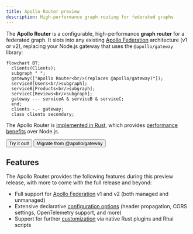 ```yaml
---
title: Apollo Router preview
description: High-performance graph routing for federated graphs
---
```



The **Apollo Router** is a configurable, high-performance **graph router** for a federated graph. It slots into any existing [Apollo Federation](/federation/) architecture (v1 or v2), replacing your Node.js gateway that uses the `@apollo/gateway` library:

```mermaid
flowchart BT;
  clients(Clients);
  subgraph " ";
  gateway(["Apollo Router<br/>(replaces @apollo/gateway)"]);
  serviceA[Users<br/>subgraph];
  serviceB[Products<br/>subgraph];
  serviceC[Reviews<br/>subgraph];
  gateway --- serviceA & serviceB & serviceC;
  end;
  clients -.- gateway;
  class clients secondary;
```

 The Apollo Router is [implemented in Rust](https://github.com/apollographql/router), which provides [performance benefits](https://www.apollographql.com/blog/announcement/backend/apollo-router-our-graphql-federation-runtime-in-rust/) over Node.js.

<p>
  <Button
    colorScheme="indigo"
    to="/router/quickstart/"
    as={Link}
    style={{
      marginRight: '10px'
    }}
  >
    Try it out!
  </Button>
  <Button
    colorScheme="gray"
    to="/router/migrating-from-gateway/"
    as={Link}
  >
    Migrate from @apollo/gateway
  </Button>
</p>

## Features

The Apollo Router provides the following features during this preview release, with more to come with the full release and beyond:

* Full support for [Apollo Federation](/federation/) v1 and v2 (both managed and unmanaged)
* Extensive declarative [configuration options](./configuration/overview) (header propagation, CORS settings, OpenTelemetry support, and more)
* Support for further [customization](./customizations/overview/) via native Rust plugins and Rhai scripts
